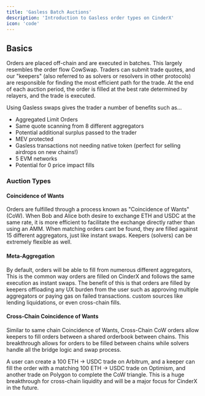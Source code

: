 ```yaml
---
title: 'Gasless Batch Auctions'
description: 'Introduction to Gasless order types on CinderX'
icon: 'code'
---
```


## Basics

Orders are placed off-chain and are executed in batches. This largely resembles the order flow CowSwap. Traders can submit trade quotes, and our "keepers" (also referred to as solvers or resolvers in other protocols) are responsible for finding the most efficient path for the trade. At the end of each auction period, the order is filled at the best rate determined by relayers, and the trade is executed.

Using Gasless swaps gives the trader a number of benefits such as...
- Aggregated Limit Orders
- Same quote scanning from 8 different aggregators
- Potential additional surplus passed to the trader 
- MEV protected
- Gasless transactions not needing native token (perfect for selling airdrops on new chains!)
- 5 EVM networks
- Potential for 0 price impact fills

### Auction Types

#### Coincidence of Wants

Orders are fulfilled through a process known as "Coincidence of Wants" (CoW). When Bob and Alice both desire to exchange ETH and USDC at the same rate, it is more efficient to facilitate the exchange directly rather than using an AMM. When matching orders cant be found, they are filled against 15 different aggregators, just like instant swaps.
Keepers (solvers) can be extremely flexible as well. 

#### Meta-Aggregation

By default, orders will be able to fill from numerous different aggregators, This is the common way orders are filled on CinderX and follows the same execution as instant swaps. The benefit of this is that orders are filled by keepers offloading any UX burden from the user such as approving multiple aggregators or paying gas on failed transactions.
custom sources like lending liquidations, or even cross-chain fills.

#### Cross-Chain Coincidence of Wants

Similar to same chain Coincidence of Wants, Cross-Chain CoW orders allow keepers to fill orders between a shared orderbook between chains.
This breakthrough allows for orders to be filled between chains while solvers handle all the bridge logic and swap process.

A user can create a 100 ETH -> USDC trade on Arbitrum, and a keeper can fill the order with a matching 100 ETH -> USDC trade on Optimism, and another trade on Polygon to complete the CoW triangle. This is a huge breakthrough for cross-chain liquidity and will be a major focus for CinderX in the future.